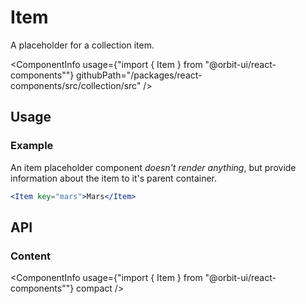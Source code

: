 
<Meta
    title="Placeholders/Item"
    id="item"
/>

# Item

<Tagline>A placeholder for a collection item.</Tagline>

<ComponentInfo
    usage={"import { Item } from \"@orbit-ui/react-components\""}
    githubPath="/packages/react-components/src/collection/src"
/>

## Usage

### Example

An item placeholder component *doesn't render anything*, but provide information about the item to it's parent container.

```jsx
<Item key="mars">Mars</Item>
```

## API

### Content

<ComponentInfo
    usage={"import { Item } from \"@orbit-ui/react-components\""}
    compact
/>

<ArgsTable of={InnerItem} />
